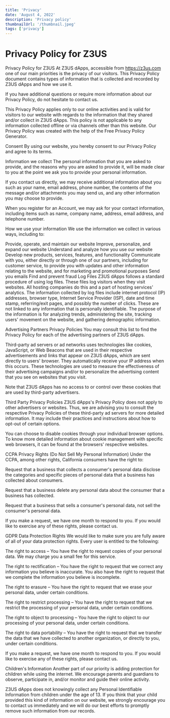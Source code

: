 ```yaml
---
title: 'Privacy'
date: 'August 4, 2022'
description: 'Privacy policy'
thumbnailUrl: '/thumbnail.jpeg'
tags: ['privacy']
---
```


# Privacy Policy for Z3US

Privacy Policy for Z3US
At Z3US dApps, accessible from https://z3us.com one of our main priorities is the privacy of our visitors. This Privacy Policy document contains types of information that is collected and recorded by Z3US dApps and how we use it.

If you have additional questions or require more information about our Privacy Policy, do not hesitate to contact us.

This Privacy Policy applies only to our online activities and is valid for visitors to our website with regards to the information that they shared and/or collect in Z3US dApps. This policy is not applicable to any information collected offline or via channels other than this website. Our Privacy Policy was created with the help of the Free Privacy Policy Generator.

Consent
By using our website, you hereby consent to our Privacy Policy and agree to its terms.

Information we collect
The personal information that you are asked to provide, and the reasons why you are asked to provide it, will be made clear to you at the point we ask you to provide your personal information.

If you contact us directly, we may receive additional information about you such as your name, email address, phone number, the contents of the message and/or attachments you may send us, and any other information you may choose to provide.

When you register for an Account, we may ask for your contact information, including items such as name, company name, address, email address, and telephone number.

How we use your information
We use the information we collect in various ways, including to:

Provide, operate, and maintain our website
Improve, personalize, and expand our website
Understand and analyze how you use our website
Develop new products, services, features, and functionality
Communicate with you, either directly or through one of our partners, including for customer service, to provide you with updates and other information relating to the website, and for marketing and promotional purposes
Send you emails
Find and prevent fraud
Log Files
Z3US dApps follows a standard procedure of using log files. These files log visitors when they visit websites. All hosting companies do this and a part of hosting services' analytics. The information collected by log files include internet protocol (IP) addresses, browser type, Internet Service Provider (ISP), date and time stamp, referring/exit pages, and possibly the number of clicks. These are not linked to any information that is personally identifiable. The purpose of the information is for analyzing trends, administering the site, tracking users' movement on the website, and gathering demographic information.

Advertising Partners Privacy Policies
You may consult this list to find the Privacy Policy for each of the advertising partners of Z3US dApps.

Third-party ad servers or ad networks uses technologies like cookies, JavaScript, or Web Beacons that are used in their respective advertisements and links that appear on Z3US dApps, which are sent directly to users' browser. They automatically receive your IP address when this occurs. These technologies are used to measure the effectiveness of their advertising campaigns and/or to personalize the advertising content that you see on websites that you visit.

Note that Z3US dApps has no access to or control over these cookies that are used by third-party advertisers.

Third Party Privacy Policies
Z3US dApps's Privacy Policy does not apply to other advertisers or websites. Thus, we are advising you to consult the respective Privacy Policies of these third-party ad servers for more detailed information. It may include their practices and instructions about how to opt-out of certain options.

You can choose to disable cookies through your individual browser options. To know more detailed information about cookie management with specific web browsers, it can be found at the browsers' respective websites.

CCPA Privacy Rights (Do Not Sell My Personal Information)
Under the CCPA, among other rights, California consumers have the right to:

Request that a business that collects a consumer's personal data disclose the categories and specific pieces of personal data that a business has collected about consumers.

Request that a business delete any personal data about the consumer that a business has collected.

Request that a business that sells a consumer's personal data, not sell the consumer's personal data.

If you make a request, we have one month to respond to you. If you would like to exercise any of these rights, please contact us.

GDPR Data Protection Rights
We would like to make sure you are fully aware of all of your data protection rights. Every user is entitled to the following:

The right to access – You have the right to request copies of your personal data. We may charge you a small fee for this service.

The right to rectification – You have the right to request that we correct any information you believe is inaccurate. You also have the right to request that we complete the information you believe is incomplete.

The right to erasure – You have the right to request that we erase your personal data, under certain conditions.

The right to restrict processing – You have the right to request that we restrict the processing of your personal data, under certain conditions.

The right to object to processing – You have the right to object to our processing of your personal data, under certain conditions.

The right to data portability – You have the right to request that we transfer the data that we have collected to another organization, or directly to you, under certain conditions.

If you make a request, we have one month to respond to you. If you would like to exercise any of these rights, please contact us.

Children's Information
Another part of our priority is adding protection for children while using the internet. We encourage parents and guardians to observe, participate in, and/or monitor and guide their online activity.

Z3US dApps does not knowingly collect any Personal Identifiable Information from children under the age of 13. If you think that your child provided this kind of information on our website, we strongly encourage you to contact us immediately and we will do our best efforts to promptly remove such information from our records.
